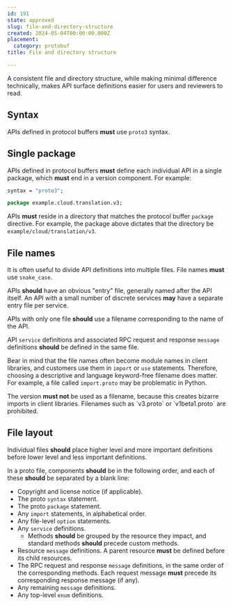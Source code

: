 ```yaml
---
id: 191
state: approved
slug: file-and-directory-structure
created: 2024-05-04T00:00:00.000Z
placement:
  category: protobuf
title: File and directory structure

--- 
```



A consistent file and directory structure, while making minimal difference
technically, makes API surface definitions easier for users and reviewers to
read.

## Syntax

APIs defined in protocol buffers <b class="font-extrabold	text-red-700">must</b> use `proto3` syntax.

## Single package

APIs defined in protocol buffers <b class="font-extrabold	text-red-700">must</b> define each individual API in a
single package, which <b class="font-extrabold	text-red-700">must</b> end in a version component. For example:

```proto
syntax = "proto3";

package example.cloud.translation.v3;
```

APIs <b class="font-extrabold	text-red-700">must</b> reside in a directory that matches the protocol buffer
`package` directive. For example, the package above dictates that the directory
be `example/cloud/translation/v3`.

## File names

It is often useful to divide API definitions into multiple files. File names
<b class="font-extrabold	text-red-700">must</b> use `snake_case`.

APIs <b class="font-extrabold	text-yellow-700">should</b> have an obvious "entry" file, generally named after the API
itself. An API with a small number of discrete services <b class="font-extrabold text-green-700">may</b> have a separate entry
file per service.

APIs with only one file <b class="font-extrabold	text-yellow-700">should</b> use a filename corresponding to the name of
the API.

API `service` definitions and associated RPC request and response `message`
definitions <b class="font-extrabold	text-yellow-700">should</b> be defined in the same file.

Bear in mind that the file names often become module names in client libraries,
and customers use them in `import` or `use` statements. Therefore, choosing a
descriptive and language keyword-free filename does matter. For example, a file
called `import.proto` may be problematic in Python.

<Aside type="note" title="Note">
  The version <b class="font-extrabold	text-red-700">must not</b> be used as a filename, because this creates
  bizarre imports in client libraries. Filenames such as `v3.proto` or
  `v1beta1.proto` are prohibited.
</Aside>

## File layout

Individual files <b class="font-extrabold	text-yellow-700">should</b> place higher level and more important definitions
before lower level and less important definitions.

In a proto file, components <b class="font-extrabold	text-yellow-700">should</b> be in the following order, and each of
these <b class="font-extrabold	text-yellow-700">should</b> be separated by a blank line:

- Copyright and license notice (if applicable).
- The proto `syntax` statement.
- The proto `package` statement.
- Any `import` statements, in alphabetical order.
- Any file-level `option` statements.
- Any `service` definitions.
  - Methods <b class="font-extrabold	text-yellow-700">should</b> be grouped by the resource they impact, and standard
    methods <b class="font-extrabold	text-yellow-700">should</b> precede custom methods.
- Resource `message` definitions. A parent resource <b class="font-extrabold	text-red-700">must</b> be defined before
  its child resources.
- The RPC request and response `message` definitions, in the same order of the
  corresponding methods. Each request message <b class="font-extrabold	text-red-700">must</b> precede its
  corresponding response message (if any).
- Any remaining `message` definitions.
- Any top-level `enum` definitions.